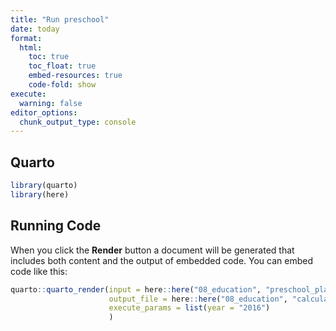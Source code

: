 ```yaml
---
title: "Run preschool"
date: today
format:
  html:
    toc: true
    toc_float: true
    embed-resources: true
    code-fold: show
execute: 
  warning: false
editor_options: 
  chunk_output_type: console
---
```


## Quarto

```r
library(quarto)
library(here)

```


## Running Code

When you click the **Render** button a document will be generated that includes both content and the output of embedded code. You can embed code like this:

```r

quarto::quarto_render(input = here::here("08_education", "preschool_place_calculate.qmd"), 
                      output_file = here::here("08_education", "calculate-prek-2016.html"),
                      execute_params = list(year = "2016")
                      )

```

